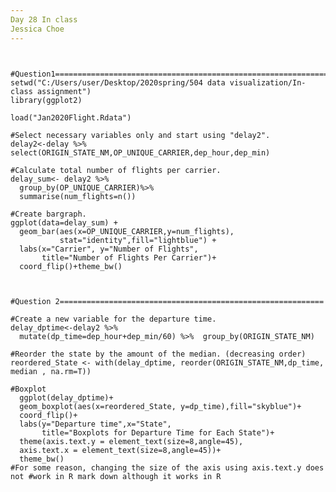 ---
Day 28 In class 
Jessica Choe
---

```{}


#Question1================================================================
setwd("C:/Users/user/Desktop/2020spring/504 data visualization/In-class assignment")
library(ggplot2)

load("Jan2020Flight.Rdata")

#Select necessary variables only and start using "delay2".
delay2<-delay %>% select(ORIGIN_STATE_NM,OP_UNIQUE_CARRIER,dep_hour,dep_min) 

#Calculate total number of flights per carrier.
delay_sum<- delay2 %>% 
  group_by(OP_UNIQUE_CARRIER)%>%
  summarise(num_flights=n()) 

#Create bargraph. 
ggplot(data=delay_sum) + 
  geom_bar(aes(x=OP_UNIQUE_CARRIER,y=num_flights),
           stat="identity",fill="lightblue") + 
  labs(x="Carrier", y="Number of Flights", 
       title="Number of Flights Per Carrier")+
  coord_flip()+theme_bw()

  

#Question 2===========================================================

#Create a new variable for the departure time.
delay_dptime<-delay2 %>% 
  mutate(dp_time=dep_hour+dep_min/60) %>%  group_by(ORIGIN_STATE_NM)
  
#Reorder the state by the amount of the median. (decreasing order)
reordered_State <- with(delay_dptime, reorder(ORIGIN_STATE_NM,dp_time, median , na.rm=T))

#Boxplot 
  ggplot(delay_dptime)+
  geom_boxplot(aes(x=reordered_State, y=dp_time),fill="skyblue")+
  coord_flip()+
  labs(y="Departure time",x="State",
       title="Boxplots for Departure Time for Each State")+
  theme(axis.text.y = element_text(size=8,angle=45),
  axis.text.x = element_text(size=8,angle=45))+
  theme_bw()
#For some reason, changing the size of the axis using axis.text.y does not #work in R mark down although it works in R




```
